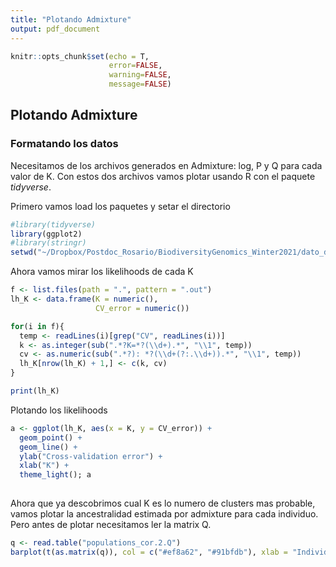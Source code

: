 ```yaml
---
title: "Plotando Admixture"
output: pdf_document
---
```


```r
knitr::opts_chunk$set(echo = T,
                      error=FALSE,
                      warning=FALSE,
                      message=FALSE)
```

## Plotando Admixture

### Formatando los datos
Necesitamos de los archivos generados en Admixture: log, P y Q para cada valor de K.
Con estos dos archivos vamos plotar usando R con el paquete *tidyverse*.

Primero vamos load los paquetes y setar el directorio

```r
#library(tidyverse)
library(ggplot2)
#library(stringr)
setwd("~/Dropbox/Postdoc_Rosario/BiodiversityGenomics_Winter2021/dato_denovo/demographic/admixture/")
```

Ahora vamos mirar los likelihoods de cada K
```r
f <- list.files(path = ".", pattern = ".out")
lh_K <- data.frame(K = numeric(),
                   CV_error = numeric())

for(i in f){
  temp <- readLines(i)[grep("CV", readLines(i))]
  k <- as.integer(sub(".*?K=*?(\\d+).*", "\\1", temp))
  cv <- as.numeric(sub(".*?): *?(\\d+(?:.\\d+)).*", "\\1", temp))
  lh_K[nrow(lh_K) + 1,] <- c(k, cv)
}

print(lh_K)
```

Plotando los likelihoods
```r
a <- ggplot(lh_K, aes(x = K, y = CV_error)) +
  geom_point() +
  geom_line() +
  ylab("Cross-validation error") +
  xlab("K") +
  theme_light(); a
  
```

Ahora que ya descobrimos cual K es lo numero de clusters mas probable, vamos plotar la ancestralidad estimada por admixture para cada individuo. Pero antes de plotar necesitamos ler la matrix Q.
```r
q <- read.table("populations_cor.2.Q")
barplot(t(as.matrix(q)), col = c("#ef8a62", "#91bfdb"), xlab = "Individual #", ylab = "Ancesrty")

````
